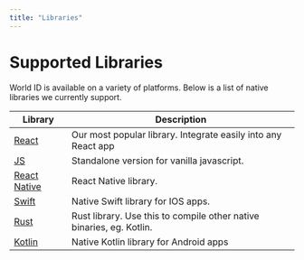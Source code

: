 ```yaml
---
title: "Libraries"
---
```


# Supported Libraries

World ID is available on a variety of platforms. Below is a list of native libraries we currently support.

| Library | Description |
|---------|-------------|
| [React](https://www.npmjs.com/package/@worldcoin/idkit) | Our most popular library. Integrate easily into any React app |
| [JS](https://www.npmjs.com/package/@worldcoin/idkit-standalone) | Standalone version for vanilla javascript. |
| [React Native](https://www.npmjs.com/package/@worldcoin/idkit-react-native) | React Native library. |
| [Swift](https://swiftpackageindex.com/worldcoin/idkit-swift) | Native Swift library for IOS apps. |
| [Rust](https://crates.io/crates/idkit) | Rust library. Use this to compile other native binaries, eg. Kotlin. |
| [Kotlin](https://github.com/worldcoin/idkit-kotlin/packages/2232016) | Native Kotlin library for Android apps |